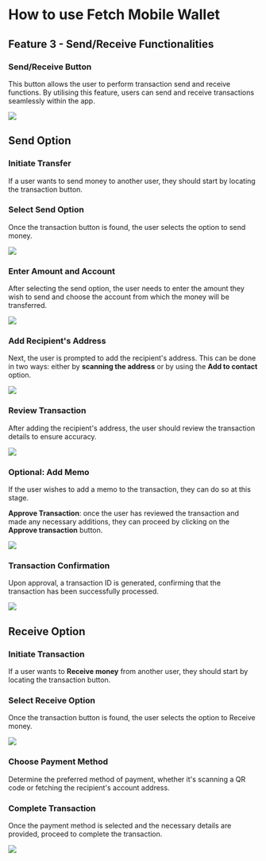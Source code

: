 # How to use Fetch Mobile Wallet

## Feature 3 - Send/Receive Functionalities

### Send/Receive Button

This button allows the user to perform transaction send and receive functions. By utilising this feature, users can send and receive transactions seamlessly within the app.

![](src/images/guides/wallet/mobile_42.png)

## Send Option

### Initiate Transfer

If a user wants to send money to another user, they should start by locating the transaction button.

### Select Send Option

Once the transaction button is found, the user selects the option to send money.

![](src/images/guides/wallet/mobile_43.png)

### Enter Amount and Account

After selecting the send option, the user needs to enter the amount they wish to send and choose the account from which the money will be transferred.

![](src/images/guides/wallet/mobile_44.png)

### Add Recipient's Address

Next, the user is prompted to add the recipient's address. This can be done in two ways: either by **scanning the address** or by using the **Add to contact** option.

![](src/images/guides/wallet/mobile_45.png)

### Review Transaction

After adding the recipient's address, the user should review the transaction details to ensure accuracy.

![](src/images/guides/wallet/mobile_46.png)

### Optional: Add Memo

If the user wishes to add a memo to the transaction, they can do so at this stage.

**Approve Transaction**: once the user has reviewed the transaction and made any necessary additions, they can proceed by clicking on the **Approve transaction** button.

![](src/images/guides/wallet/mobile_47.png)

### Transaction Confirmation

Upon approval, a transaction ID is generated, confirming that the transaction has been successfully processed.

![](src/images/guides/wallet/mobile_48.png)

## Receive Option

### Initiate Transaction

If a user wants to **Receive money** from another user, they should start by locating the transaction button.

### Select Receive Option

Once the transaction button is found, the user selects the option to Receive money.

![](src/images/guides/wallet/mobile_49.png)

### Choose Payment Method

Determine the preferred method of payment, whether it's scanning a QR code or fetching the recipient's account address.

### Complete Transaction

Once the payment method is selected and the necessary details are provided, proceed to complete the transaction.

![](src/images/guides/wallet/mobile_50.png)
